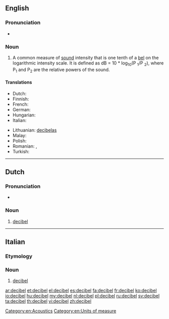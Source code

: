{{also|décibel}}
==English==
{{wikipedia}}

===Pronunciation===
* {{a|GenAm}} {{IPA|/ˈdɛsɪbɛl/|/ˈdɛsɪbəl/}}

===Noun===
{{en-noun}}

# A common measure of [[sound]] intensity that is one tenth of a [[bel]] on the logarithmic intensity scale.  It is defined as dB = 10 * log<sub>10</sub>(P <sub>1</sub>/P <sub>2</sub>), where P<sub>1</sub> and P<sub>2</sub> are the relative powers of the sound.

====Translations====
{{trans-top|a common measure of sound intensity}}
* Dutch: {{t|nl|decibel|m}}
* Finnish: {{t+|fi|desibeli}}
* French: {{t+|fr|décibel|m}}
* German: {{t+|de|Dezibel|n}}
* Hungarian: {{t+|hu|decibel}}
* Italian: {{t-|it|decibel|m}}
{{trans-mid}}
* Lithuanian: [[decibelas]] {{m}}
* Malay: {{t|ms|desibel}}
* Polish: {{t|pl|decybel|m}}
* Romanian: {{t|ro|decibeli|m|p}}, {{t|ro|decibel|m}}
* Turkish: {{t+|tr|desibel}}
{{trans-bottom}}

[[Category:en:Acoustics]]
[[Category:en:Units of measure]]

----

==Dutch==

===Pronunciation===
* {{IPA|/ˈdeːsibəɫ/|lang=nl}}

===Noun===
{{nl-noun|m|decibels|decibeltje}}

# [[#English|decibel]]

----

==Italian==

===Etymology===
{{etyl|en|it}} {{term|decibel|lang=en}}

===Noun===
{{head|it|noun}} {{m|inv}}

# [[#English|decibel]]

[[ar:decibel]]
[[et:decibel]]
[[el:decibel]]
[[es:decibel]]
[[fa:decibel]]
[[fr:decibel]]
[[ko:decibel]]
[[io:decibel]]
[[hu:decibel]]
[[my:decibel]]
[[nl:decibel]]
[[pl:decibel]]
[[ru:decibel]]
[[sv:decibel]]
[[ta:decibel]]
[[th:decibel]]
[[vi:decibel]]
[[zh:decibel]]
